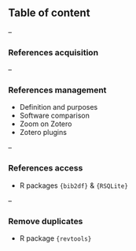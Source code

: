 ## Table of content

--

### References acquisition

<!-- end -->

--

### References management

- Definition and purposes
- Software comparison
- Zoom on Zotero
- Zotero plugins

<!-- end -->

--

### References access

- R packages `{bib2df}` & `{RSQLite}`

<!-- end -->

--

### Remove duplicates

- R package `{revtools}`

